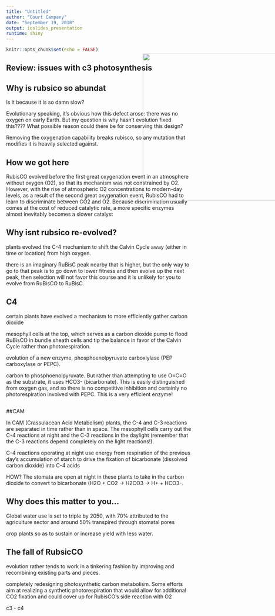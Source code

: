 ```yaml
---
title: "Untitled"
author: "Court Campany"
date: "September 19, 2018"
output: ioslides_presentation
runtime: shiny
---
```


```r
knitr::opts_chunk$set(echo = FALSE)
```


## Review: issues with c3 photosynthesis

<IMG STYLE="position:absolute; TOP:200px; LEFT:600px; WIDTH:400px; HEIGHT:400x" SRC="images/photorespiration.jepg">

## Why is rubsico so abundat

Is it because it is so damn slow?



Evolutionary speaking, it's obvious how this defect arose: there was no oxygen on early Earth. But my question is why hasn't evolution fixed this???? What possible reason could there be for conserving this design?

Removing the oxygenation capability breaks rubisco, so any mutation that modifies it is heavily selected against. 

## How we got here
RubisCO evolved before the first great oxygenation event in an atmosphere without oxygen (O2), so that its mechanism was not constrained by O2. However, with the rise of atmospheric O2 concentrations to modern-day levels, as a result of the second great oxygenation event, RubisCO had to learn to discriminate between CO2 and O2. Because discrimination usually comes at the cost of reduced catalytic rate, a more specific enzymes almost inevitably becomes a slower catalyst


## Why isnt rubsico re-evolved?

plants evolved the C-4 mechanism to shift the Calvin Cycle away (either in time or location) from high oxygen.

there is an imaginary RuBisC peak nearby that is higher, but the only way to go to that peak is to go down to lower fitness and then evolve up the next peak, then selection will not favor this course and it is unlikely for you to evolve from RuBisCO to RuBisC.

## C4

certain plants have evolved a mechanism to more efficiently gather carbon dioxide

mesophyll cells at the top, which serves as a carbon dioxide pump to flood RuBisCO in bundle sheath cells and tip the balance in favor of the Calvin Cycle rather than photorespiration.

evolution of a new enzyme, phosphoenolpyruvate carboxlylase (PEP carboxylase or PEPC).

carbon to phosphoenolpyruvate. But rather than attempting to use O=C=O as the substrate, it uses HCO3- (bicarbonate). This is easily distinguished from oxygen gas, and so there is no competitive inhibition and certainly no photorespiration involved with PEPC. This is a very efficient enzyme!

##
<IMG STYLE="position:absolute; TOP:200px; LEFT:600px; WIDTH:400px; HEIGHT:400x" SRC="images/c4.jpg">

##CAM

In CAM (Crassulacean Acid Metabolism) plants, the C-4 and C-3 reactions are separated in time rather than in space. The mesophyll cells carry out the C-4 reactions at night and the C-3 reactions in the daylight (remember that the C-3 reactions depend completely on the light reactions!).

C-4 reactions operating at night use energy from respiration of the previous day's accumulation of starch to drive the fixation of bicarbonate (dissolved carbon dioxide) into C-4 acids 

HOW?
The stomata are open at night in these plants to take in the carbon dioxide to convert to bicarbonate (H2O + CO2 → H2CO3 → H+ + HCO3-.

<IMG STYLE="position:absolute; TOP:200px; LEFT:600px; WIDTH:400px; HEIGHT:400x" SRC="images/cam.jpg">

## Why does this matter to you...

Global water use is set to triple by 2050, with 70% attributed to the agriculture sector and around 50% transpired through stomatal pores

crop plants so as to sustain or increase yield with less water.

## The fall of RubsicCO

evolution rather tends to work in a tinkering fashion by improving and recombining existing parts and pieces.

completely redesigning photosynthetic carbon metabolism. Some efforts aim at realizing a synthetic photorespiration that would allow for additional CO2 fixation and could cover up for RubisCO's side reaction with O2

c3 - c4

<IMG STYLE="position:absolute; TOP:200px; LEFT:600px; WIDTH:400px; HEIGHT:400x" SRC="images/c3c4cam.jpg">

<IMG STYLE="position:absolute; TOP:200px; LEFT:600px; WIDTH:400px; HEIGHT:400x" SRC="images/c3vsc4.jpg">

<IMG STYLE="position:absolute; TOP:200px; LEFT:600px; WIDTH:400px; HEIGHT:400x" SRC="images/ecol_rubisco.jpg">

<IMG STYLE="position:absolute; TOP:200px; LEFT:600px; WIDTH:400px; HEIGHT:400x" SRC="images/photorespiration.jepg">
